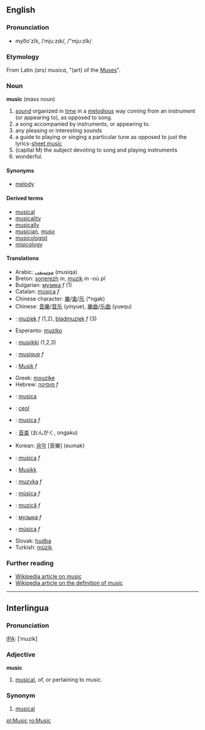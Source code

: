 ==English==
===Pronunciation===
*myo͞o'zĭk, /ˈmjuːzɪk/, /"mju:zIk/

===Etymology===
From Latin ''(ars) musica'', "(art) of the [[Muse]]s".

===Noun===
'''music''' (mass noun)

# [[sound]] organized in [[time]] in a [[melodious]] way coming from an instrument (or appearing to), as opposed to song.
# a song accompanied by instruments, or appearing to.
# any pleasing or interesting sounds
# a guide to playing or singing a particular tune as opposed to just the lyrics-[[sheet music]]
# (capital M) the subject devoting to song and playing instruments
# wonderful.

====Synonyms====
*[[melody]]

====Derived terms====
*[[musical]]
*[[musicality]]
*[[musically]]
*[[musician]], [[muso]]
*[[musicologist]]
*[[misicology]]

====Translations====
*Arabic: [[موسيقى]] (musiqa)
*Breton: [[sonerezh]] ''m'', [[muzik]] ''m'' -où ''pl''
*Bulgarian: [[музика]] ''f'' (1)
*Catalan: [[música]] ''f''
*Chinese character: [[樂]]/[[楽]]/[[乐]] (*ngak)
*Chinese: [[音樂]]/[[音乐]] (yinyue), [[樂曲]]/[[乐曲]] (yuequ)
*{{nl}}: [[muziek]] ''f'' (1,2), [[bladmuziek]] ''f'' (3)
*Esperanto: [[muziko]]
*{{fi}}: [[musiikki]] (1,2,3)
*{{fr}}: [[musique]] ''f''
*{{de}}: [[Musik]] ''f''
*Greek: [[mouzike]]
*Hebrew: [[מוסיקה]] ''f''
*{{ia}}: [[musica]]
*{{ga}}: [[ceol]]
*{{it}}: [[musica]] ''f''
*{{ja}}: [[音楽]] (おんがく, ongaku)
*Korean: [[음악]] [音樂] (eumak)
*{{la}}: [[musica]] ''f''
*{{no}}: [[Musikk]]
*{{pl}}: [[muzyka]] ''f''
*{{pt}}: [[música]] ''f''
*{{ro}}: [[muzică]] ''f''
*{{ru}}: [[музыка]] ''f''
*{{es}}: [[música]] ''f''
*Slovak: [[hudba]]
*Turkish: [[müzik]]

===Further reading===
* [[w:music|Wikipedia article on music]]
* [[w:definition of music|Wikipedia article on the definition of music]]

----

==Interlingua==

===Pronunciation===
[[IPA]]: [ˈmuzik]

===Adjective===
'''music'''

# [[musical]], of, or pertaining to music.

===Synonym===
#[[musical]]

[[pl:Music]]
[[ro:Music]]